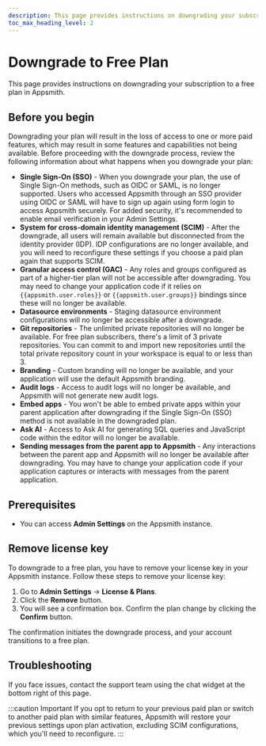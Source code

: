 ```yaml
---
description: This page provides instructions on downgrading your subscription to a free plan in Appsmith. 
toc_max_heading_level: 2
---
```


# Downgrade to Free Plan

This page provides instructions on downgrading your subscription to a free plan in Appsmith.

## Before you begin

Downgrading your plan will result in the loss of access to one or more paid features, which may result in some features and capabilities not being available. Before proceeding with the downgrade process, review the following information about what happens when you downgrade your plan:

* **Single Sign-On (SSO)** - When you downgrade your plan, the use of Single Sign-On methods, such as OIDC or SAML, is no longer supported. Users who accessed Appsmith through an SSO provider using OIDC or SAML will have to sign up again using form login to access Appsmith securely. For added security, it's recommended to enable email verification in your Admin Settings.
* **System for cross-domain identity management (SCIM)** - After the downgrade, all users will remain available but disconnected from the identity provider (IDP). IDP configurations are no longer available, and you will need to reconfigure these settings if you choose a paid plan again that supports SCIM.
* **Granular access control (GAC)** - Any roles and groups configured as part of a higher-tier plan will not be accessible after downgrading. You may need to change your application code if it relies on `{{appsmith.user.roles}}` or `{{appsmith.user.groups}}` bindings since these will no longer be available.
* **Datasource environments** - Staging datasource environment configurations will no longer be accessible after a downgrade.
* **Git repositories** - The unlimited private repositories will no longer be available. For free plan subscribers, there's a limit of 3 private repositories. You can commit to and import new repositories until the total private repository count in your workspace is equal to or less than 3.
* **Branding** - Custom branding will no longer be available, and your application will use the default Appsmith branding.
* **Audit logs** - Access to audit logs will no longer be available, and Appsmith will not generate new audit logs.
* **Embed apps** - You won't be able to embed private apps within your parent application after downgrading if the Single Sign-On (SSO) method is not available in the downgraded plan.
* **Ask AI** - Access to Ask AI for generating SQL queries and JavaScript code within the editor will no longer be available.
* **Sending messages from the parent app to Appsmith** - Any interactions between the parent app and Appsmith will no longer be available after downgrading. You may have to change your application code if your application captures or interacts with messages from the parent application.

## Prerequisites

* You can access **Admin Settings** on the Appsmith instance.

## Remove license key

To downgrade to a free plan, you have to remove your license key in your Appsmith instance. Follow these steps to remove your license key:

1. Go to **Admin Settings** → **License & Plans**.
2. Click the **Remove** button.
3. You will see a confirmation box. Confirm the plan change by clicking the **Confirm** button.

The confirmation initiates the downgrade process, and your account transitions to a free plan.

## Troubleshooting

If you face issues, contact the support team using the chat widget at the bottom right of this page.

:::caution Important
If you opt to return to your previous paid plan or switch to another paid plan with similar features, Appsmith will restore your previous settings upon plan activation, excluding SCIM configurations, which you'll need to reconfigure.
:::